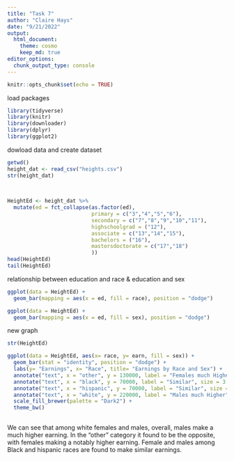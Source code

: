 ```yaml
---
title: "Task 7"
author: "Claire Hays"
date: "9/21/2022"
output: 
  html_document:
    theme: cosmo
    keep_md: true
editor_options: 
  chunk_output_type: console
---
```


```r
knitr::opts_chunk$set(echo = TRUE)
```

load packages
```r
library(tidyverse)
library(knitr)
library(downloader)
library(dplyr)
library(ggplot2)
```


dowload data and create dataset
```r
getwd()
height_dat <- read_csv("heights.csv")
str(height_dat)

                         
                         
HeightEd <- height_dat %>%
  mutate(ed = fct_collapse(as.factor(ed),
                           primary = c("3","4","5","6"),
                           secondary = c("7","8","9","10","11"),
                           highschoolgrad = ("12"),
                           associate = c("13","14","15"),
                           bachelors = ("16"),
                           mastorsdoctorate = c("17","18")
                           ))
head(HeightEd)
tail(HeightEd)
```

relationship between education and race & education and sex
```r

ggplot(data = HeightEd) +
  geom_bar(mapping = aes(x = ed, fill = race), position = "dodge")

ggplot(data = HeightEd) +
  geom_bar(mapping = aes(x = ed, fill = sex), position = "dodge")

```


new graph
```r
str(HeightEd)

ggplot(data = HeightEd, aes(x= race, y= earn, fill = sex)) +
  geom_bar(stat = "identity", position = "dodge") +
  labs(y= "Earnings", x= "Race", title= "Earnings by Race and Sex") +
  annotate("text", x = "other", y = 130000, label = "Females much Higher", size = 3.5) +
  annotate("text", x = "black", y = 70000, label = "Similar", size = 3.5) +
  annotate("text", x = "hispanic", y = 70000, label = "Similar", size = 3.5) +
  annotate("text", x = "white", y = 220000, label = "Males much Higher", size = 3.5) +
  scale_fill_brewer(palette = "Dark2") +
  theme_bw()
  

```

We can see that among white females and males, overall, males make a much higher earning.  In the "other" category it found to be the opposite, with females making a notably higher earning.  Female and males among Black and hispanic races are found to make similar earnings. 

